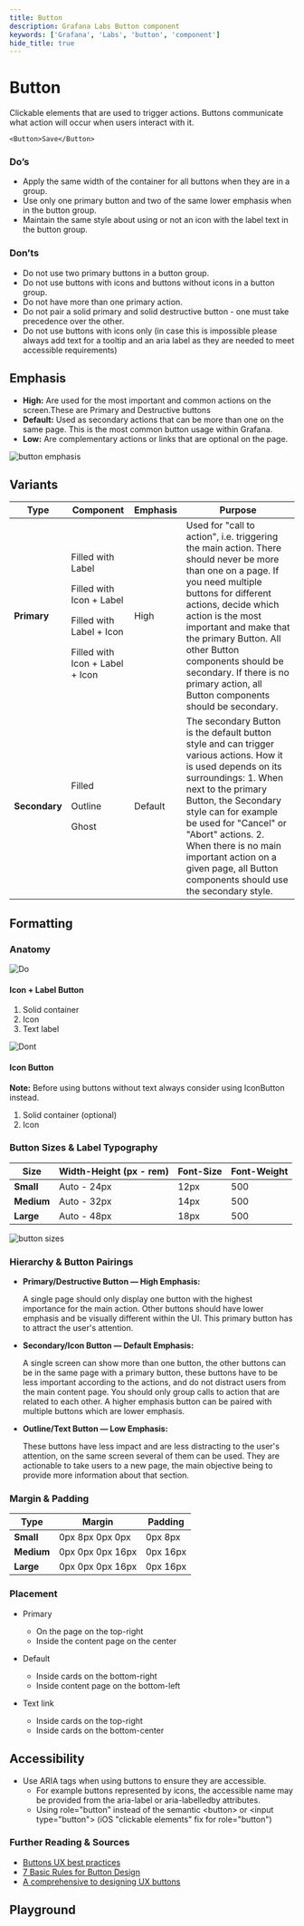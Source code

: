 ```yaml
---
title: Button
description: Grafana Labs Button component
keywords: ['Grafana', 'Labs', 'button', 'component']
hide_title: true
---
```


# Button <Badge text='ready' color='green'></Badge> <StorybookLink path='/story/buttons-button--basic'/>

Clickable elements that are used to trigger actions. Buttons communicate what action will occur when users interact with it.

```tsx live
<Button>Save</Button>
```

### Do’s

- Apply the same width of the container for all buttons when they are in a group.
- Use only one primary button and two of the same lower emphasis when in the button group.
- Maintain the same style about using or not an icon with the label text in the button group.

### Don’ts

- Do not use two primary buttons in a button group.
- Do not use buttons with icons and buttons without icons in a button group.
- Do not have more than one primary action.
- Do not pair a solid primary and solid destructive button - one must take precedence over the other.
- Do not use buttons with icons only (in case this is impossible please always add text for a tooltip and an aria label as they are needed to meet accessible requirements)

## Emphasis

- **High:** Are used for the most important and common actions on the screen.These are Primary and Destructive buttons
- **Default:** Used as secondary actions that can be more than one on the same page. This is the most common button usage within Grafana.
- **Low:** Are complementary actions or links that are optional on the page.

![button emphasis](/img/button.emphasis.png 'Visual representation of button emphasis')

## Variants

| Type          | Component                                                                                                                        | Emphasis | Purpose                                                                                                                                                                                                                                                                                                                                                               |
| ------------- | -------------------------------------------------------------------------------------------------------------------------------- | -------- | --------------------------------------------------------------------------------------------------------------------------------------------------------------------------------------------------------------------------------------------------------------------------------------------------------------------------------------------------------------------- |
| **Primary**   | <p>Filled with Label</p> <p>Filled with Icon + Label </p> <p>Filled with Label + Icon</p> <p>Filled with Icon + Label + Icon</p> | High     | Used for "call to action", i.e. triggering the main action. There should never be more than one on a page. If you need multiple buttons for different actions, decide which action is the most important and make that the primary Button. All other Button components should be secondary. If there is no primary action, all Button components should be secondary. |
| **Secondary** | <p>Filled</p> <p>Outline</p> <p>Ghost</p>                                                                                        | Default  | The secondary Button is the default button style and can trigger various actions. How it is used depends on its surroundings: 1. When next to the primary Button, the Secondary style can for example be used for "Cancel" or "Abort" actions. 2. When there is no main important action on a given page, all Button components should use the secondary style.       |

## Formatting

### Anatomy

<div className='two-images-comparison'>

<div>

![Do](/img/button.anatomy.a.png)

#### Icon + Label Button

1. Solid container
2. Icon
3. Text label

</div>

<div>

![Dont](/img/button.anatomy.a.png)

#### Icon Button

**Note:** Before using buttons without text always consider using IconButton instead.

1. Solid container (optional)
2. Icon

</div>

</div>

### Button Sizes & Label Typography

| Size       | Width-Height (px - rem) | Font-Size | Font-Weight |
| ---------- | ----------------------- | --------- | ----------- |
| **Small**  | Auto - 24px             | 12px      | 500         |
| **Medium** | Auto - 32px             | 14px      | 500         |
| **Large**  | Auto - 48px             | 18px      | 500         |

![button sizes](/img/button.sizes.png 'Visual representation of button sizes')

### Hierarchy & Button Pairings

- **Primary/Destructive Button — High Emphasis:**

  A single page should only display one button with the highest importance for the main action. Other buttons should have lower emphasis and be visually different within the UI. This primary button has to attract the user's attention.

- **Secondary/Icon Button — Default Emphasis:**

  A single screen can show more than one button, the other buttons can be in the same page with a primary button, these buttons have to be less important according to the actions, and do not distract users from the main content page. You should only group calls to action that are related to each other. A higher emphasis button can be paired with multiple buttons which are lower emphasis.

- **Outline/Text Button — Low Emphasis:**

  These buttons have less impact and are less distracting to the user's attention, on the same screen several of them can be used. They are actionable to take users to a new page, the main objective being to provide more information about that section.

### Margin & Padding

| Type       | Margin           | Padding  |
| ---------- | ---------------- | -------- |
| **Small**  | 0px 8px 0px 0px  | 0px 8px  |
| **Medium** | 0px 0px 0px 16px | 0px 16px |
| **Large**  | 0px 0px 0px 16px | 0px 16px |

### Placement

- Primary

  - On the page on the top-right
  - Inside the content page on the center

- Default

  - Inside cards on the bottom-right
  - Inside content page on the bottom-left

- Text link

  - Inside cards on the top-right
  - Inside cards on the bottom-center

## Accessibility

- Use ARIA tags when using buttons to ensure they are accessible.
  - For example buttons represented by icons, the accessible name may be provided from the aria-label or aria-labelledby attributes.
  - Using role="button" instead of the semantic &lt;button> or &lt;input type="button"> (iOS "clickable elements" fix for role="button")

### Further Reading & Sources

- [Buttons UX best practices](https://uxplanet.org/5-best-practices-for-designing-effective-buttons-71a4a33e6d26)
- [7 Basic Rules for Button Design](https://uxplanet.org/7-basic-rules-for-button-design-63dcdf5676b4)
- [A comprehensive to designing UX buttons](https://www.invisionapp.com/inside-design/comprehensive-guide-designing-ux-buttons/)

## Playground

<ComponentEmbed path="/story/buttons-button--basic" />

